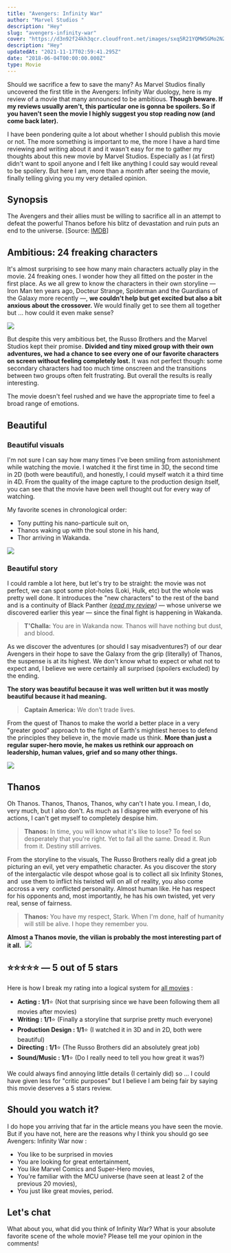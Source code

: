 ```yaml
---
title: "Avengers: Infinity War"
author: "Marvel Studios "
description: "Hey"
slug: "avengers-infinity-war"
cover: "https://d3n92f24kh3qcr.cloudfront.net/images/sxq5R21YQMW5GMo2NZAr.jpg"
description: "Hey"
updatedAt: "2021-11-17T02:59:41.295Z"
date: "2018-06-04T00:00:00.000Z"
type: Movie
---
```


Should we sacrifice a few to save the many? As Marvel Studios finally uncovered the first title in the Avengers: Infinity War duology, here is my review of a movie that many announced to be ambitious. **Though beware. If my reviews usually aren't, this particular one is gonna be spoilers. So if you haven't seen the movie I highly suggest you stop reading now (and come back later).**

I have been pondering quite a lot about whether I should publish this movie or not. The more something is important to me, the more I have a hard time reviewing and writing about it and it wasn't easy for me to gather my thoughts about this new movie by Marvel Studios. Especially as I (at first) didn't want to spoil anyone and I felt like anything I could say would reveal to be spoilery. But here I am, more than a month after seeing the movie, finally telling giving you my very detailed opinion.

## Synopsis

The Avengers and their allies must be willing to sacrifice all in an attempt to defeat the powerful Thanos before his blitz of devastation and ruin puts an end to the universe. \[Source: [IMDB](https://www.imdb.com/title/tt4154756/)\]

<YouTubePlayer id='6ZfuNTqbHE8' />

## Ambitious: 24 freaking characters

It's almost surprising to see how many main characters actually play in the movie. 24 freaking ones. I wonder how they all fitted on the poster in the first place. As we all grew to know the characters in their own storyline — Iron Man ten years ago, Docteur Strange, Spiderman and the Guardians of the Galaxy more recently —, **we couldn't help but get excited but also a bit anxious about the crossover.** We would finally get to see them all together but ... how could it even make sense?

![](images/avengers-infinity-war-movie-cover.jpg)

But despite this very ambitious bet, the Russo Brothers and the Marvel Studios kept their promise. **Divided and tiny mixed group with their own adventures, we had a chance to see every one of our favorite characters on screen without feeling completely lost.** It was not perfect though: some secondary characters had too much time onscreen and the transitions between two groups often felt frustrating. But overall the results is really interesting.

The movie doesn't feel rushed and we have the appropriate time to feel a broad range of emotions.

## Beautiful

### Beautiful visuals

I'm not sure I can say how many times I've been smiling from astonishment while watching the movie. I watched it the first time in 3D, the second time in 2D (both were beautiful), and honestly, I could myself watch it a third time in 4D. From the quality of the image capture to the production design itself, you can see that the movie have been well thought out for every way of watching.

My favorite scenes in chronological order:

-   Tony putting his nano-particule suit on,
-   Thanos waking up with the soul stone in his hand,
-   Thor arriving in Wakanda.

![](images/avengers-infinity-war-captain-america.jpeg)

### Beautiful story

I could ramble a lot here, but let's try to be straight: the movie was not perfect, we can spot some plot-holes (Loki, Hulk, etc) but the whole was pretty well done. It introduces the "new characters" to the rest of the band and is a continuity of Black Panther _([read my review](/library/black-panther/))_ — whose universe we discovered earlier this year — since the final fight is happening in Wakanda.

> **T'Challa:** You are in Wakanda now. Thanos will have nothing but dust, and blood.

As we discover the adventures (or should I say misadventures?) of our dear Avengers in their hope to save the Galaxy from the grip (literally) of Thanos, the suspense is at its highest. We don't know what to expect or what not to expect and, I believe we were certainly all surprised (spoilers excluded) by the ending.

**The story was beautiful because it was well written but it was mostly beautiful because it had meaning.**

> **Captain America:** We don’t trade lives.

From the quest of Thanos to make the world a better place in a very "greater good" approach to the fight of Earth's mightiest heroes to defend the principles they believe in, the movie made us think. **More than just a regular super-hero movie, he makes us rethink our approach on leadership, human values, grief and so many other things.**

![](images/avengers-infinity-war-movie-still.jpg)

## Thanos

Oh Thanos. Thanos, Thanos, Thanos, why can't I hate you. I mean, I do, very much, but I also don't. As much as I disagree with everyone of his actions, I can't get myself to completely despise him.

> **Thanos:** In time, you will know what it's like to lose? To feel so desperately that you're right. Yet to fail all the same. Dread it. Run from it. Destiny still arrives.

From the storyline to the visuals, The Russo Brothers really did a great job picturing an evil, yet very empathetic character. As you discover the story of the intergalactic vile despot whose goal is to collect all six Infinity Stones, and  use them to inflict his twisted will on all of reality, you also come accross a very  conflicted personality. Almost human like. He has respect for his opponents and, most importantly, he has his own twisted, yet very real, sense of fairness.

> **Thanos:** You have my respect, Stark. When I'm done, half of humanity will still be alive. I hope they remember you.

**Almost a Thanos movie, the vilian is probably the most interesting part of it all.**  ![](images/avengers-infinity-war-thanos.jpeg)

## ⭐⭐⭐⭐⭐ — 5 out of 5 stars

Here is how I break my rating into a logical system for [all movies](https://mathcrln.com/culture/cinema/) :

-   **Acting : 1/1**⭐ (Not that surprising since we have been following them all movies after movies)
-   **Writing : 1/1**⭐ (Finally a storyline that surprise pretty much everyone)
-   **Production Design : 1/1**⭐ (I watched it in 3D and in 2D, both were beautiful)
-   **Directing : 1/1**⭐ (The Russo Brothers did an absolutely great job)
-   **Sound/Music : 1/1**⭐ (Do I really need to tell you how great it was?)

We could always find annoying little details (I certainly did) so ... I could have given less for "critic purposes" but I believe I am being fair by saying this movie deserves a 5 stars review.

## Should you watch it?

I do hope you arriving that far in the article means you have seen the movie. But if you have not, here are the reasons why I think you should go see Avengers: Infinity War now :

-   You like to be surprised in movies
-   You are looking for great entertainment,
-   You like Marvel Comics and Super-Hero movies,
-   You're familiar with the MCU universe (have seen at least 2 of the previous 20 movies),
-   You just like great movies, period.

## Let's chat

What about you, what did you think of Infinity War? What is your absolute favorite scene of the whole movie? Please tell me your opinion in the comments!
